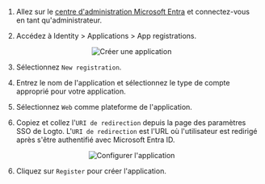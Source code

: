 
1. Allez sur le [centre d'administration Microsoft Entra](https://entra.microsoft.com/) et connectez-vous en tant qu'administrateur.

2. Accédez à Identity > Applications > App registrations.

<center>
  <img src={createApplication} alt="Créer une application" />
</center>

3. Sélectionnez `New registration`.

4. Entrez le nom de l'application et sélectionnez le type de compte approprié pour votre application.

5. Sélectionnez `Web` comme plateforme de l'application.

6. Copiez et collez l'`URI de redirection` depuis la page des paramètres SSO de Logto. L'`URI de redirection` est l'URL où l'utilisateur est redirigé après s'être authentifié avec Microsoft Entra ID.

<center>
  <img src={configApplication} alt="Configurer l'application" />
</center>

6. Cliquez sur `Register` pour créer l'application.

